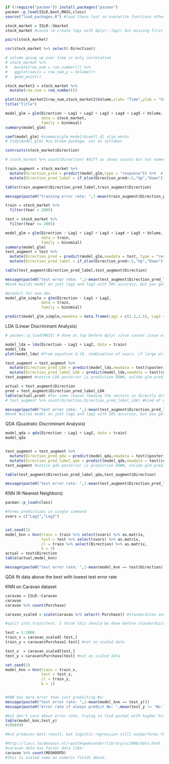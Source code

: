 
```r
if (!require("pacman")) install.packages("pacman")
pacman::p_load(ISLR,boot,MASS,class)
source("load_packages.R") #load these last so overwrite functions other packages (like dplyr::select)

```

```r
stock_market = ISLR::Smarket
stock_market #could re-create lags with dplyr::lag() but missing first 4 rows of data for lag5 in on first row of data

```

```r
pairs(stock_market)

```

```r
cor(stock_market %>% select(-Direction))

```

```r
# volume going up over time is only correlation
# stock_market %>% 
#   mutate(row_num = row_number()) %>% 
#   ggplot(aes(x = row_num,y = Volume))+
#   geom_point()

stock_market2 = stock_market %>% 
  mutate(row_num = row_number())

plot(stock_market2$row_num,stock_market2$Volume,xlab= "Time",ylab = "Volume")
title("Title")

```

```r
model_glm = glm(Direction ~ Lag1 + Lag2 + Lag3 + Lag4 + Lag5 + Volume,
                data = stock_market,
                family = binomial)
summary(model_glm)
```

```r
coef(model_glm) #summary(glm_model)$coef[,4] also works
# tidy(model_glm) #in broom package, not on syllabus
```

```r
contrasts(stock_market$Direction)

# stock_market %>% count(Direction) #diff as shows counts but not numeric used for each level
```

```r
train_augment = stock_market %>% 
  mutate(Direction_pred = predict(model_glm,type = "response")) %>%  # no newdata so will predict on training set. "response" to get results back not in logit terms
  mutate(Direction_pred_label = if_else(Direction_pred>.5,"Up","Down"))

table(train_augment$Direction_pred_label,train_augment$Direction)

message(paste0("training error rate: ",1-mean(train_augment$Direction_pred_label == train_augment$Direction)))
```

```r
train = stock_market %>% 
  filter(Year < 2005)

test = stock_market %>% 
  filter(Year >= 2005)

model_glm = glm(Direction ~ Lag1 + Lag2 + Lag3 + Lag4 + Lag5 + Volume,
                data = train,
                family = binomial)
summary(model_glm)
test_augment = test %>% 
  mutate(Direction_pred = predict(model_glm,newdata = test, type = "response")) %>%  # no newdata so will predict on training set. "response" to get results back not in logit terms
  mutate(Direction_pred_label = if_else(Direction_pred>.5,"Up","Down"))

table(test_augment$Direction_pred_label,test_augment$Direction)

message(paste0("test error rate: ",1-mean(test_augment$Direction_pred_label == test_augment$Direction)))
#book builds model on just lag1 and lag2 with 58% accuracy, but you get 56% accuracy predicting up for every day. 
```

```r
#predict for one obs
model_glm_simple = glm(Direction ~ Lag1 + Lag2,
                data = train,
                family = binomial)

predict(model_glm_simple,newdata = data.frame(Lag1 = c(1.2,1.5), Lag2 = c(1.1,-0.8)),type = "response")

```

LDA (Linear Discriminant Analysis)
```r
# pacman::p_load(MASS) # done at top before dplyr since causes issue with dplyr::select()

model_lda = lda(Direction ~ Lag1 + Lag2, data = train)
model_lda
plot(model_lda) #from equation 4.19. Combination of xvars. if large will predict market up, if small predict market Down. bars from each row of the training data. can get from predict()$x

test_augment = test_augment %>% 
  mutate(Direction_pred_LDA = predict(model_lda,newdata = test)$posterior[,1]) %>%
  mutate(Direction_pred_label_LDA = predict(model_lda,newdata = test)$class)
test_augment #notice LDA posterior is prediction DOWN, unlike glm predicting UP

actual = test_augment$Direction
pred = test_augment$Direction_pred_label_LDA
table(actual,pred) #for some reason feeding the vectors in directly drops labels. Book also switch from actual on x axis in book to actual on y axis in code for lab.
# test_augment %>% count(Direction,Direction_pred_label_LDA) #kind of works but on right format. could spread()

message(paste0("test error rate: ",1-mean(test_augment$Direction_pred_label_LDA == test_augment$Direction)))
#book builds model on just lag1 and lag2 with 58% accuracy, but you get 56% accuracy predicting up for every
```

QDA (Quadratic Discriminant Analysis)
```r
model_qda = qda(Direction ~ Lag1 + Lag2, data = train)
model_qda


test_augment = test_augment %>% 
  mutate(Direction_pred_qda = predict(model_qda,newdata = test)$posterior[,1]) %>%
  mutate(Direction_pred_label_qda = predict(model_qda,newdata = test)$class)
test_augment #notice qda posterior is prediction DOWN, unlike glm predicting UP

table(test_augment$Direction_pred_label_qda,test_augment$Direction)

message(paste0("test error rate: ",1-mean(test_augment$Direction_pred_label_qda == test_augment$Direction)))

```

KNN (K-Nearest Neighbors)
```r
pacman::p_load(class)

#forms predictions in single command
xvars = c("Lag1","Lag2")


set.seed(1)
model_knn = knn(train = train %>% select(xvars) %>% as.matrix,
                test = test %>% select(xvars) %>% as.matrix,
                cl = train %>% select(Direction) %>% as.matrix,
                k = 3)
actual = test$Direction
table(actual,model_knn)

message(paste0("test error rate: ",1-mean(model_knn == test$Direction)))

```
QDA fit data above the best with lowest test error rate



KNN on Caravan dataset 
```r
caravan = ISLR::Caravan
caravan
caravan %>% count(Purchase)
```

```r
caravan_scaled = scale(caravan %>% select(-Purchase)) #standardizes and converts to matrix

#split into train/test. I think this should be done before standardizing to avoid leakage

test = 1:1000
train_x = caravan_scaled[-test,]
train_y = caravan$Purchase[-test] #not on scaled data

test_x  = caravan_scaled[test,]
test_y = caravan$Purchase[test] #not on scaled data

set.seed(1)
model_knn = knn(train = train_x,
                test = test_x,
                cl = train_y,
                k = 1)


#KNN has more error than just predicting No:
message(paste0("test error rate: ",1-mean(model_knn == test_y)))
message(paste0("error rate if always predict No: ",mean(test_y != 'No')))

#but don't care about error rate, trying to find pocket with higher hit rates for sales people to focus on. The predictinos of yes has 11.7% hit rate so salespeople can focus there:
table(model_knn,test_y)
9/(68+9)

#k=5 produces best result, but logistic regression still outperforms this
```

```r
#http://liacs.leidenuniv.nl/~puttenpwhvander/library/cc2000/data.html  from ?ISLR::Caravan
#caravan data has factor data like:
caravan %>% count(MOSHOOFD)
#this is scaled same as numeric fields above. 

```

















